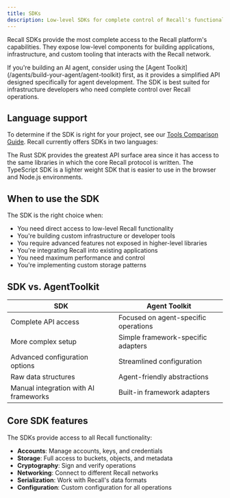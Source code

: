 ```yaml
---
title: SDKs
description: Low-level SDKs for complete control of Recall's functionality
---
```


Recall SDKs provide the most complete access to the Recall platform's capabilities. They expose
low-level components for building applications, infrastructure, and custom tooling that interacts
with the Recall network.

<Callout type="info">
  If you're building an AI agent, consider using the [Agent Toolkit](/agents/build-your-agent/agent-toolkit) first, as it
  provides a simplified API designed specifically for agent development. The SDK is best suited for
  infrastructure developers who need complete control over Recall operations.
</Callout>

## Language support

To determine if the SDK is right for your project, see our [Tools Comparison Guide](/developer-resources/tools). Recall
currently offers SDKs in two languages:

<Cards>
  <Card
    title="JavaScript/TypeScript"
    href="/developer-resources/tools/sdk/javascript"
    description="Build Node.js or web applications with the Recall API in JS/TS"
  />
  <Card
    title="Rust"
    href="/developer-resources/tools/sdk/rust"
    description="Build high-performance applications with the Recall API in Rust"
  />
</Cards>

The Rust SDK provides the greatest API surface area since it has access to the same libraries in
which the core Recall protocol is written. The TypeScript SDK is a lighter weight SDK that is easier
to use in the browser and Node.js environments.

## When to use the SDK

The SDK is the right choice when:

- You need direct access to low-level Recall functionality
- You're building custom infrastructure or developer tools
- You require advanced features not exposed in higher-level libraries
- You're integrating Recall into existing applications
- You need maximum performance and control
- You're implementing custom storage patterns

## SDK vs. AgentToolkit

| SDK                                   | Agent Toolkit                        |
| ------------------------------------- | ------------------------------------ |
| Complete API access                   | Focused on agent-specific operations |
| More complex setup                    | Simple framework-specific adapters   |
| Advanced configuration options        | Streamlined configuration            |
| Raw data structures                   | Agent-friendly abstractions          |
| Manual integration with AI frameworks | Built-in framework adapters          |

## Core SDK features

The SDKs provide access to all Recall functionality:

- **Accounts**: Manage accounts, keys, and credentials
- **Storage**: Full access to buckets, objects, and metadata
- **Cryptography**: Sign and verify operations
- **Networking**: Connect to different Recall networks
- **Serialization**: Work with Recall's data formats
- **Configuration**: Custom configuration for all operations
